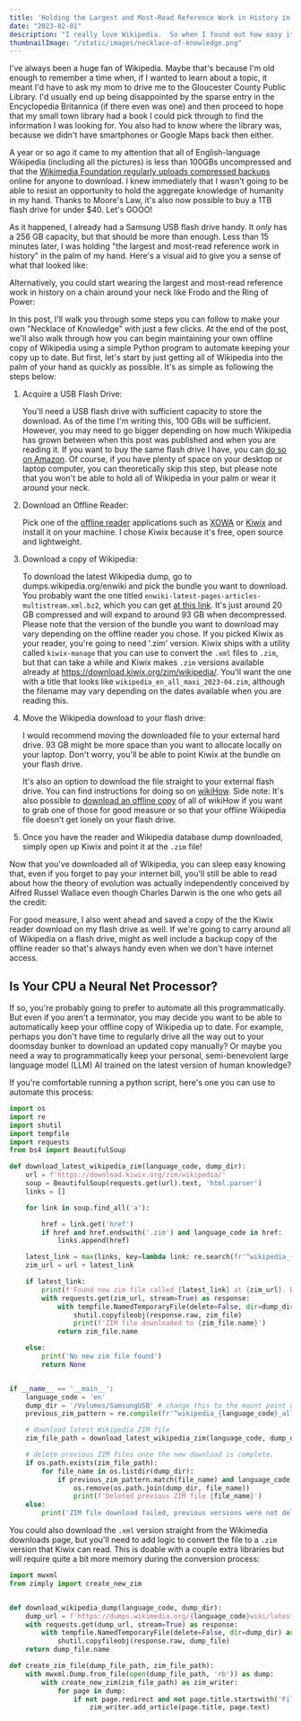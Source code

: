 ```yaml
---
title: 'Holding the Largest and Most-Read Reference Work in History in the Palm of Your Hand'
date: "2023-02-01"
description: "I really love Wikipedia.  So when I found out how easy it was to download a copy of the entirety of Wikipedia, I was powerless to resist the opportunity to hold the aggregate knowledge of humanity in the palm of my hand."
thumbnailImage: "/static/images/necklace-of-knowledge.png"
---
```


I've always been a huge fan of Wikipedia.  Maybe that's because I'm old enough to remember a time when, if I wanted to learn about a topic, it meant I'd have to ask my mom to drive me to the Gloucester County Public Library.   I'd usually end up being disappointed by the sparse entry in the Encyclopedia Britannica (if there even was one) and then proceed to hope that my small town library had a book I could pick through to find the information I was looking for.   You also had to know where the library was, because we didn't have smartphones or Google Maps back then either.

A year or so ago it came to my attention that all of English-language Wikipedia (including all the pictures) is less than 100GBs uncompressed and that the [Wikimedia Foundation regularly uploads compressed backups](https://en.wikipedia.org/wiki/Wikipedia:Database_download) online for anyone to download.   I knew immediately that I wasn't going to be able to resist an opportunity to hold the aggregate knowledge of humanity in my hand.   Thanks to Moore's Law, it's also now possible to buy a 1TB flash drive for under $40.  Let's GOOO!

As it happened, I already had a Samsung USB flash drive handy.   It *only* has a 256 GB capacity, but that should be more than enough.  Less than 15 minutes later, I was holding "the largest and most-read reference work in history" in the palm of my hand.  Here's a visual aid to give you a sense of what that looked like:

<MdxImage
    src="/static/images/blog-me-and-wikipedia.webp"
    alt="Me and Wikipedia."
    figcaption="Me and Wikipedia."
/>

Alternatively, you could start wearing the largest and most-read reference work in history on a chain around your neck like Frodo and the Ring of Power:

<MdxImage
    src="/static/images/blog-necklace-of-knowledge.webp"
    alt="Necklace of Knowledge(TM)."
	figcaption="Necklace of Knowledge(TM)."
/>

In this post, I'll walk you through some steps you can follow to make your own "Necklace of Knowledge" with just a few clicks.   At the end of the post, we'll also walk through how you can begin maintaining your own offline copy of Wikipedia using a simple Python program to automate keeping your copy up to date.   But first, let's start by just getting all of Wikipedia into the palm of your hand as quickly as possible.   It's as simple as following the steps below:

1. Acquire a USB Flash Drive:
   
   You'll need a USB flash drive with sufficient capacity to store the download.  As of the time I'm writing this, 100 GBs will be sufficient.   However, you may need to go bigger depending on how much Wikipedia has grown between when this post was published and when you are reading it.  If you want to buy the same flash drive I have, you can [do so on Amazon](https://www.amazon.com/Samsung-MUF-128AB-AM-Plus-128GB/dp/B07D7Q41PM/ref=sr_1_9?crid=1H05RAA0OEWWK&keywords=usb%2Bexternal%2Bstorage%2Bsamsung%2B1tb&qid=1681235199&sprefix=usb%2Bexternal%2Bstorage%2Bsamsung%2B1tb%2Caps%2C137&sr=8-9&th=1).  Of course, if you have plenty of space on your desktop or laptop computer, you can theoretically skip this step, but please note that you won't be able to hold all of Wikipedia in your palm or wear it around your neck.  
   
2. Download an Offline Reader:
   
   Pick one of the [offline reader](https://en.wikipedia.org/wiki/Wikipedia:Database_download#Offline_Wikipedia_readers) applications such as [XOWA](http://xowa.org/home/wiki/Help/Download_XOWA.html) or [Kiwix](https://www.kiwix.org/en/) and install it on your machine.  I chose Kiwix because it's free, open source and lightweight.  
   
3. Download a copy of Wikipedia:
   
   To download the latest Wikipedia dump, go to dumps.wikipedia.org/enwiki and pick the bundle you want to download.   You probably want the one titled `enwiki-latest-pages-articles-multistream.xml.bz2`, which you can get [at this link](https://dumps.wikimedia.org/enwiki/latest/enwiki-latest-pages-articles-multistream.xml.bz2).  It's just around 20 GB compressed and will expand to around 93 GB when decompressed.   Please note that the version of the bundle you want to download may vary depending on the offline reader you chose.  If you picked Kiwix as your reader, you're going to need '.zim' version.   Kiwix ships with a utility called `kiwix-manage` that you can use to convert the `.xml` files to `.zim`, but that can take a while and Kiwix makes `.zim` versions available already at https://download.kiwix.org/zim/wikipedia/.   You'll want the one with a title that looks like `wikipedia_en_all_maxi_2023-04.zim`, although the filename may vary depending on the dates available when you are reading this.   
   
4. Move the Wikipedia download to your flash drive:
   
   I would recommend moving the downloaded file to your external hard drive.  93 GB might be more space than you want to allocate locally on your laptop.   Don't worry, you'll be able to point Kiwix at the bundle on your flash drive.
   
   It's also an option to download the file straight to your external flash drive.   You can find instructions for doing so on [wikiHow](https://www.wikihow.com/Download-Directly-to-a-Flash-Drive).  Side note: It's also possible to [download an offline copy](https://download.kiwix.org/zim/wikihow/) of all of wikiHow if you want to grab one of those for good measure or so that your offline Wikipedia file doesn't get lonely on your flash drive. 
   
5. Once you have the reader and Wikipedia database dump downloaded, simply open up Kiwix and point it at the `.zim` file!   

Now that you've downloaded all of Wikipedia, you can sleep easy knowing that, even if you forget to pay your internet bill, you'll still be able to read about how the theory of evolution was actually independently conceived by Alfred Russel Wallace even though Charles Darwin is the one who gets all the credit:

<MdxImage
    src="/static/images/blog-wikipedia-evolution.webp"
    alt="Poor Alfred..."
	figcaption="Poor Alfred..."
/>

For good measure, I also went ahead and saved a copy of the the Kiwix reader download on my flash drive as well.  If we're going to carry around all of Wikipedia on a flash drive, might as well include a backup copy of the offline reader so that's always handy even when we don't have internet access. 

## Is Your CPU a Neural Net Processor?

If so, you're probably going to prefer to automate all this programmatically.  But even if you aren't a terminator, you may decide you want to be able to automatically keep your offline copy of Wikipedia up to date.  For example, perhaps you don't have time to regularly drive all the way out to your doomsday bunker to download an updated copy manually?   Or maybe you need a way to programmatically keep your personal, semi-benevolent large language model (LLM) AI trained on the latest version of human knowledge?

If you're comfortable running a python script, here's one you can use to automate this process:

``` python
import os
import re
import shutil
import tempfile
import requests
from bs4 import BeautifulSoup

def download_latest_wikipedia_zim(language_code, dump_dir):
	url = f'https://download.kiwix.org/zim/wikipedia/'
	soup = BeautifulSoup(requests.get(url).text, 'html.parser')
	links = []

	for link in soup.find_all('a'):

		href = link.get('href')
		if href and href.endswith('.zim') and language_code in href:
			links.append(href)

	latest_link = max(links, key=lambda link: re.search(fr'^wikipedia_{language_code}_all_maxi_\d{{4}}-\d{{2}}\.zim', link).group(0) if re.search(r'^wikipedia_en_all_maxi_\d{4}-\d{2}\.zim', link) else '')
	zim_url = url + latest_link

	if latest_link:
		print(f'Found new zim file called {latest_link} at {zim_url}. Downloading...')
		with requests.get(zim_url, stream=True) as response:
			with tempfile.NamedTemporaryFile(delete=False, dir=dump_dir) as zim_file:
				shutil.copyfileobj(response.raw, zim_file)
				print(f'ZIM file downloaded to {zim_file.name}')
			return zim_file.name

	else:
		print('No new zim file found')
		return None


if __name__ == '__main__':
	language_code = 'en'
	dump_dir = '/Volumes/SamsungUSB' # change this to the mount point of your USB drive or whatever other directory you might want to save things in.
	previous_zim_pattern = re.compile(fr'^wikipedia_{language_code}_all_maxi_\d{{4}}-\d{{2}}\.zim')

	# download latest Wikipedia ZIM file
	zim_file_path = download_latest_wikipedia_zim(language_code, dump_dir)

	# delete previous ZIM files once the new download is complete.
	if os.path.exists(zim_file_path):
		for file_name in os.listdir(dump_dir):
			if previous_zim_pattern.match(file_name) and language_code in file_name:
				os.remove(os.path.join(dump_dir, file_name))
				print(f'Deleted previous ZIM file {file_name}')
	else:
		print('ZIM file download failed, previous versions were not deleted')
```

You could also download the `.xml` version straight from the Wikimedia downloads page, but you'll need to add logic to convert the file to a `.zim` version that Kiwix can read.   This is doable with a couple extra libraries but will require quite a bit more memory during the conversion process:

``` python
import mwxml
from zimply import create_new_zim


def download_wikipedia_dump(language_code, dump_dir):
	dump_url = f'https://dumps.wikimedia.org/{language_code}wiki/latest/{language_code}wiki-latest-pages-articles-multistream.xml.bz2'
	with requests.get(dump_url, stream=True) as response:
		with tempfile.NamedTemporaryFile(delete=False, dir=dump_dir) as dump_file:
			shutil.copyfileobj(response.raw, dump_file)
	return dump_file.name

def create_zim_file(dump_file_path, zim_file_path):
	with mwxml.Dump.from_file(open(dump_file_path, 'rb')) as dump:
		with create_new_zim(zim_file_path) as zim_writer:
			for page in dump:
				if not page.redirect and not page.title.startswith('File:'):
					zim_writer.add_article(page.title, page.text)
```
